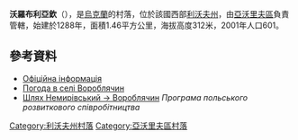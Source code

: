 {{coord|50|7|46|N|23|27|50|E|scale:100000|display=title}}

'''沃羅布利亞欽'''（{{lang-uk|Вороблячин}}），是[[烏克蘭|烏克蘭]]的村落，位於該國西部[[利沃夫州|利沃夫州]]，由[[亞沃里夫區|亞沃里夫區]]負責管轄，始建於1288年，面積1.46平方公里，海拔高度312米，2001年人口601。

==參考資料==
* [http://w1.c1.rada.gov.ua/pls/z7503/A005?rdat1=25.12.2012&rf7571=21633 Офіційна інформація]
* [http://weather.in.ua/ua/l'vovskaja/4581 Погода в селі Вороблячин]{{Wayback|url=http://weather.in.ua/ua/l%27vovskaja/4581 |date=20071031023533 }}
* [http://www.ua.sobieski.lubaczow.com.pl/szlak_niemirowski/wroblaczyn  Шлях Немирівський → Вороблячин] {{Wayback|url=http://www.ua.sobieski.lubaczow.com.pl/szlak_niemirowski/wroblaczyn |date=20160315071343 }} ''Програма польського розвиткового співробітництва''

{{DEFAULTSORT:Вороблячин}}
[[Category:利沃夫州村落|Category:利沃夫州村落]]
[[Category:亞沃里夫區村落|Category:亞沃里夫區村落]]


{{Lviv-geo-stub}}